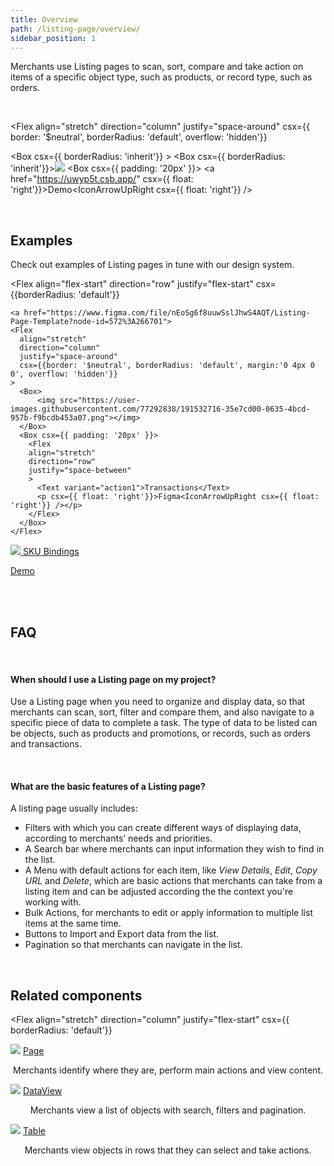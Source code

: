 ```yaml
---
title: Overview
path: /listing-page/overview/
sidebar_position: 1
---
```



Merchants use Listing pages to scan, sort, compare and take action on items of a specific object type, such as products, or record type, such as orders.

<br />

<Flex
  align="stretch"
  direction="column"
  justify="space-around"
  csx={{ border: '$neutral', borderRadius: 'default', overflow: 'hidden'}}
>
  <Box csx={{ borderRadius: 'inherit'}} >
      <Box csx={{ borderRadius: 'inherit'}}><a href="https://uwyp5t.csb.app/"><img src="https://user-images.githubusercontent.com/77292838/191526389-e0a97572-e01b-422a-8a96-56410d1f1e68.png"></img></a></Box>
  </Box>
  <Box csx={{ padding: '20px' }}>
    <Flex
    align="stretch"
    direction="row"
    justify="flex-end"
    >
      <a href="https://uwyp5t.csb.app/" csx={{ float: 'right'}}>Demo<IconArrowUpRight csx={{ float: 'right'}} /></a>
    </Flex>
  </Box>
</Flex>

<br />

## Examples

Check out examples of Listing pages in tune with our design system.

<Flex
  align="flex-start"
  direction="row"
  justify="flex-start"
  csx={{borderRadius: 'default'}}
>
    <a href="https://www.figma.com/file/nEoSg6f8uuwSslJhwS4AQT/Listing-Page-Template?node-id=572%3A266701">
    <Flex
      align="stretch"
      direction="column"
      justify="space-around"
      csx={{border: '$neutral', borderRadius: 'default', margin:'0 4px 0 0', overflow: 'hidden'}}
    >
      <Box>
          <img src="https://user-images.githubusercontent.com/77292838/191532716-35e7cd00-0635-4bcd-957b-f9bcdb453a07.png"></img>
      </Box>
      <Box csx={{ padding: '20px' }}>
        <Flex
        align="stretch"
        direction="row"
        justify="space-between"
        >
          <Text variant="action1">Transactions</Text>
          <p csx={{ float: 'right'}}>Figma<IconArrowUpRight csx={{ float: 'right'}} /></p>
        </Flex>
      </Box>
    </Flex>
  </a>
  <a href="https://storecomponents.myvtex.com/admin/sku-binding/">
    <Flex
      align="stretch"
      direction="column"
      justify="space-around"
      csx={{border: '$neutral', borderRadius: 'default', margin:'0 0 0 4px',overflow: 'hidden'}}
    >
      <Box>
          <img src="https://user-images.githubusercontent.com/77292838/191532881-15be5b13-8f8e-4bc4-99a9-1086e1aa51e3.png"></img>
      </Box>
      <Box csx={{ padding: '20px' }}>
        <Flex
        align="stretch"
        direction="row"
        justify="space-between"
        >
          <Text variant="action1">SKU Bindings</Text>
          <p csx={{ float: 'right'}}>Demo<IconArrowUpRight csx={{ float: 'right'}} /></p>
        </Flex>
      </Box>
    </Flex>
  </a>
</Flex>

<br />
<br />

## FAQ

<br />

#### When should I use a Listing page on my project?

Use a Listing page when you need to organize and display data, so that merchants can scan, sort, filter and compare them, and also navigate to a specific piece of data to complete a task. The type of data to be listed can be objects, such as products and promotions, or records, such as orders and transactions.

<br />

#### What are the basic features of a Listing page?

A listing page usually includes:

- Filters with which you can create different ways of displaying data, according to merchants’ needs and priorities.
- A Search bar where merchants can input information they wish to find in the list.
- A Menu with default actions for each item, like *View Details*, *Edit*, *Copy URL* and *Delete*, which are basic actions that merchants can take from a listing item and can be adjusted according the the context you're working with.
- Bulk Actions, for merchants to edit or apply information to multiple list items at the same time.
- Buttons to Import and Export data from the list.
- Pagination so that merchants can navigate in the list.

<br />

## Related  components

<Flex
  align="stretch"
  direction="column"
  justify="flex-start"
  csx={{ borderRadius: 'default'}}
>
  <Box>
    <Flex
    align="center"
    direction="row"
    justify="flex-start"
    >
        <Box csx={{ width: '115px', height: '64px', left: '336px', top: '1884px'}}><a href="https://admin-ui.vercel.app/components/page"><img src="https://user-images.githubusercontent.com/77292838/191536013-c0245589-139a-423d-928a-d13cad37d57b.png"></img></a></Box>
        <Box csx={{ padding: '30px'}}>
          <Flex
          align="flex-start"
          direction="column"
          justify="flex-end"
          >
            <a href="https://admin-ui.vercel.app/components/page" csx={{ float: 'right'}}>Page<IconArrowUpRight csx={{ float: 'right'}} /></a>
            <p>Merchants identify where they are, perform main actions and view content.</p>
          </Flex>
        </Box>
    </Flex>
  </Box>
    <Box>
    <Flex
    align="center"
    direction="row"
    justify="flex-start"
    >
      <Box csx={{ width: '115px', height: '64px', left: '336px', top: '1884px'}}><a href="https://admin-ui.vercel.app/components/data-view"><img src="https://user-images.githubusercontent.com/77292838/191536027-945041fc-6f1b-4aef-94a5-3edddf9717bc.png"></img></a></Box>
      <Box csx={{ padding: '30px'}}>
        <Flex
        align="flex-start"
        direction="column"
        justify="flex-end"
        >
          <a href="https://admin-ui.vercel.app/components/data-view" csx={{ float: 'right'}}>DataView<IconArrowUpRight csx={{ float: 'right'}} /></a>
          <p>Merchants view a list of objects with search, filters and pagination.</p>
        </Flex>
      </Box>
    </Flex>
  </Box>
    <Box>
    <Flex
    align="center"
    direction="row"
    justify="flex-start"
    >
      <Box csx={{ width: '115px', height: '64px', left: '336px', top: '1884px'}}><a href="https://admin-ui.vercel.app/components/table"><img src="https://user-images.githubusercontent.com/77292838/191536020-026aee3f-1356-4d05-9e79-224ab3268039.png"></img></a></Box>
      <Box csx={{ padding: '30px'}}>
        <Flex
        align="flex-start"
        direction="column"
        justify="flex-end"
        >
          <a href="https://admin-ui.vercel.app/components/table" csx={{ float: 'right'}}>Table<IconArrowUpRight csx={{ float: 'right'}} /></a>
          <p>Merchants view objects in rows that they can select and take actions.</p>
        </Flex>
      </Box>
    </Flex>
  </Box>
</Flex>
